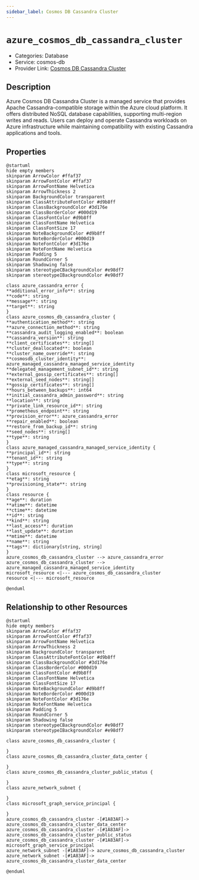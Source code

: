 ```yaml
---
sidebar_label: Cosmos DB Cassandra Cluster
---
```


# `azure_cosmos_db_cassandra_cluster`

- Categories: Database
- Service: cosmos-db
- Provider Link: [Cosmos DB Cassandra Cluster](https://learn.microsoft.com/en-us/azure/cosmos-db/cassandra/)

## Description

Azure Cosmos DB Cassandra Cluster is a managed service that provides Apache Cassandra-compatible storage within the Azure cloud platform. It offers distributed NoSQL database capabilities, supporting multi-region writes and reads. Users can deploy and operate Cassandra workloads on Azure infrastructure while maintaining compatibility with existing Cassandra applications and tools.

## Properties

<ZoomPanPinch>

```kroki imgType="plantuml" imgAlt="Diagram of Cosmos DB Cassandra Cluster data model"
@startuml
hide empty members
skinparam ArrowColor #ffaf37
skinparam ArrowFontColor #ffaf37
skinparam ArrowFontName Helvetica
skinparam ArrowThickness 2
skinparam BackgroundColor transparent
skinparam ClassAttributeFontColor #d9b8ff
skinparam ClassBackgroundColor #3d176e
skinparam ClassBorderColor #000d19
skinparam ClassFontColor #d9b8ff
skinparam ClassFontName Helvetica
skinparam ClassFontSize 17
skinparam NoteBackgroundColor #d9b8ff
skinparam NoteBorderColor #000d19
skinparam NoteFontColor #3d176e
skinparam NoteFontName Helvetica
skinparam Padding 5
skinparam RoundCorner 5
skinparam Shadowing false
skinparam stereotypeCBackgroundColor #e98df7
skinparam stereotypeIBackgroundColor #e98df7

class azure_cassandra_error {
**additional_error_info**: string
**code**: string
**message**: string
**target**: string
}
class azure_cosmos_db_cassandra_cluster {
**authentication_method**: string
**azure_connection_method**: string
**cassandra_audit_logging_enabled**: boolean
**cassandra_version**: string
**client_certificates**: string[]
**cluster_deallocated**: boolean
**cluster_name_override**: string
**cosmosdb_cluster_identity**: azure_managed_cassandra_managed_service_identity
**delegated_management_subnet_id**: string
**external_gossip_certificates**: string[]
**external_seed_nodes**: string[]
**gossip_certificates**: string[]
**hours_between_backups**: int64
**initial_cassandra_admin_password**: string
**location**: string
**private_link_resource_id**: string
**prometheus_endpoint**: string
**provision_error**: azure_cassandra_error
**repair_enabled**: boolean
**restore_from_backup_id**: string
**seed_nodes**: string[]
**type**: string
}
class azure_managed_cassandra_managed_service_identity {
**principal_id**: string
**tenant_id**: string
**type**: string
}
class microsoft_resource {
**etag**: string
**provisioning_state**: string
}
class resource {
**age**: duration
**atime**: datetime
**ctime**: datetime
**id**: string
**kind**: string
**last_access**: duration
**last_update**: duration
**mtime**: datetime
**name**: string
**tags**: dictionary[string, string]
}
azure_cosmos_db_cassandra_cluster --> azure_cassandra_error
azure_cosmos_db_cassandra_cluster --> azure_managed_cassandra_managed_service_identity
microsoft_resource <|--- azure_cosmos_db_cassandra_cluster
resource <|--- microsoft_resource

@enduml
```

</ZoomPanPinch>

## Relationship to other Resources

<ZoomPanPinch>

```kroki imgType="plantuml" imgAlt="Diagram of Cosmos DB Cassandra Cluster resource relationships"
@startuml
hide empty members
skinparam ArrowColor #ffaf37
skinparam ArrowFontColor #ffaf37
skinparam ArrowFontName Helvetica
skinparam ArrowThickness 2
skinparam BackgroundColor transparent
skinparam ClassAttributeFontColor #d9b8ff
skinparam ClassBackgroundColor #3d176e
skinparam ClassBorderColor #000d19
skinparam ClassFontColor #d9b8ff
skinparam ClassFontName Helvetica
skinparam ClassFontSize 17
skinparam NoteBackgroundColor #d9b8ff
skinparam NoteBorderColor #000d19
skinparam NoteFontColor #3d176e
skinparam NoteFontName Helvetica
skinparam Padding 5
skinparam RoundCorner 5
skinparam Shadowing false
skinparam stereotypeCBackgroundColor #e98df7
skinparam stereotypeIBackgroundColor #e98df7

class azure_cosmos_db_cassandra_cluster {

}
class azure_cosmos_db_cassandra_cluster_data_center {

}
class azure_cosmos_db_cassandra_cluster_public_status {

}
class azure_network_subnet {

}
class microsoft_graph_service_principal {

}
azure_cosmos_db_cassandra_cluster -[#1A83AF]-> azure_cosmos_db_cassandra_cluster_data_center
azure_cosmos_db_cassandra_cluster -[#1A83AF]-> azure_cosmos_db_cassandra_cluster_public_status
azure_cosmos_db_cassandra_cluster -[#1A83AF]-> microsoft_graph_service_principal
azure_network_subnet -[#1A83AF]-> azure_cosmos_db_cassandra_cluster
azure_network_subnet -[#1A83AF]-> azure_cosmos_db_cassandra_cluster_data_center

@enduml
```

</ZoomPanPinch>
